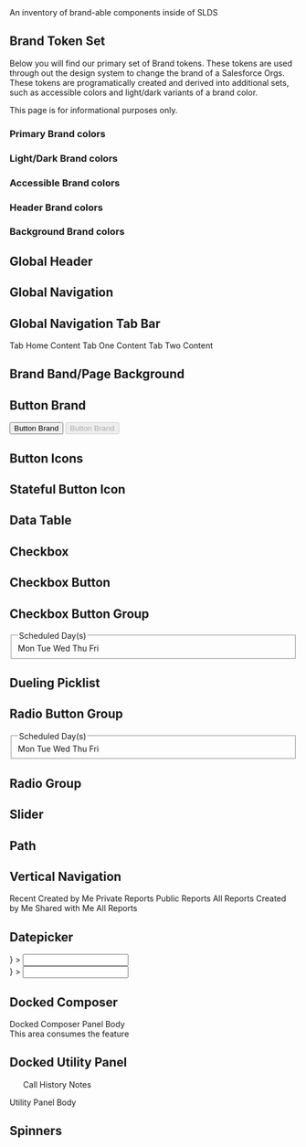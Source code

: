 
<div className="lead">
  An inventory of brand-able components inside of SLDS
</div>

## Brand Token Set

Below you will find our primary set of Brand tokens. These tokens are used through out the design system to change the brand of a Salesforce Orgs. These tokens are programatically created and derived into additional sets, such as accessible colors and light/dark variants of a brand color.

This page is for informational purposes only.

### Primary Brand colors
<Tokens open>
  <Token token="BRAND_PRIMARY" grid />
  <Token token="BRAND_PRIMARY_ACTIVE" grid />
  <Token token="BRAND_PRIMARY_TRANSPARENT_10" grid />
  <Token token="BRAND_PRIMARY_TRANSPARENT_40" grid />
</Tokens>

### Light/Dark Brand colors
<Tokens open>
  <Token token="BRAND_LIGHT" grid />
  <Token token="BRAND_LIGHT_ACTIVE" grid />
  <Token token="BRAND_DARK" grid />
  <Token token="BRAND_DARK_ACTIVE" grid />
  <Token token="BRAND_CONTRAST" grid />
  <Token token="BRAND_CONTRAST_ACTIVE" grid />
</Tokens>

### Accessible Brand colors
<Tokens open>
  <Token token="BRAND_ACCESSIBLE" grid />
  <Token token="BRAND_ACCESSIBLE_ACTIVE" grid />
  <Token token="BRAND_DISABLED" grid />
</Tokens>

### Header Brand colors
<Tokens open>
  <Token token="BRAND_HEADER" grid />
  <Token token="BRAND_HEADER_CONTRAST" grid />
  <Token token="BRAND_HEADER_CONTRAST_ACTIVE" grid />
  <Token token="BRAND_HEADER_CONTRAST_WEAK" grid />
  <Token token="BRAND_HEADER_CONTRAST_WEAK_ACTIVE" grid />
  <Token token="BRAND_HEADER_CONTRAST_COOL" grid />
  <Token token="BRAND_HEADER_CONTRAST_COOL_ACTIVE" grid />
  <Token token="BRAND_HEADER_CONTRAST_WARM" grid />
  <Token token="BRAND_HEADER_CONTRAST_WARM_ACTIVE" grid />
</Tokens>

### Background Brand colors
<Tokens open>
  <Token token="BRAND_BACKGROUND_PRIMARY" grid />
  <Token token="BRAND_BACKGROUND_PRIMARY_TRANSPARENT" grid />
  <Token token="BRAND_BACKGROUND_DARK" grid />
  <Token token="BRAND_BACKGROUND_DARK_TRANSPARENT" grid />
</Tokens>

## Global Header
<div style={{ position: 'relative', height: '60px' }}>
  <GlobalHeader className="slds-is-absolute" />
</div>

<Tokens>
  <Token token="BRAND_HEADER" />
  <Token token="BRAND_HEADER_CONTRAST_WEAK" />
  <Token token="BRAND_HEADER_CONTRAST_WEAK_ACTIVE" />
  <Token token="BRAND_HEADER_CONTRAST_COOL" grid />
  <Token token="BRAND_HEADER_CONTRAST_COOL_ACTIVE" grid />
  <Token token="BRAND_HEADER_CONTRAST_WARM" grid />
  <Token token="BRAND_HEADER_CONTRAST_WARM_ACTIVE" grid />
</Tokens>

## Global Navigation
<ContextBar itemActive />

<Tokens>
  <Token token="BRAND_PRIMARY" />
  <Token token="BRAND_PRIMARY_TRANSPARENT" />
</Tokens>

## Global Navigation Tab Bar
<div className="demo-only">
  <ContextTabBar>
    <ContextTab
      title="Home"
      symbol="home"
      tabPanelId="context-tab-panel-1"
      id="context-tab-id-1"
    />
    <ContextTab title="Tab Item 1" tabPanelId="context-tab-panel-2" id="context-tab-id-2" itemActive />
    <ContextTab title="Tab Item 2" tabPanelId="context-tab-panel-3" id="context-tab-id-3" />
  </ContextTabBar>
  <ContextTabPanel show id="context-tab-panel-1" tabId="context-tab-id-1">
    Tab Home Content
  </ContextTabPanel>
  <ContextTabPanel id="context-tab-panel-2" tabId="context-tab-id-2">
    Tab One Content
  </ContextTabPanel>
  <ContextTabPanel id="context-tab-panel-3" tabId="context-tab-id-3">
    Tab Two Content
  </ContextTabPanel>
</div>

<Tokens>
  <Token token="BRAND_PRIMARY" />
  <Token token="BRAND_PRIMARY_TRANSPARENT" />
</Tokens>

## Brand Band/Page Background
<Page medium />

<Tokens text="for Lite Theme">
  <Token token="BRAND_BACKGROUND_PRIMARY" />
  <Token token="BRAND_BACKGROUND_PRIMARY_TRANSPARENT" />
  <Token token="BRAND_BACKGROUND_DARK" />
  <Token token="BRAND_BACKGROUND_DARK_TRANSPARENT" />
</Tokens>

## Button Brand
<Button isBrand>Button Brand</Button>
<Button isBrand disabled>Button Brand</Button>

<Tokens>
  <Token token="BRAND_ACCESSIBLE" />
  <Token token="BRAND_ACCESSIBLE_ACTIVE" />
</Tokens>

## Button Icons
<ButtonIcon
  className="slds-button_icon-border-filled"
/>
<ButtonIcon
  className="slds-button_icon-brand"
/>
<ButtonIcon
  className="slds-button_icon-brand"
  disabled
/>

<Tokens>
  <Token token="BRAND_ACCESSIBLE_ACTIVE" />
</Tokens>

## Stateful Button Icon
<ButtonIcon
  className="slds-button_icon-border-filled"
  aria-pressed="false"
  symbol="like"
  assistiveText="Like"
  title="Like"
/>
<ButtonIcon
  className="slds-button_icon-border-filled"
  aria-pressed="true"
  selected
  symbol="like"
  assistiveText="Like"
  title="Like"
/>

<Tokens>
  <Token token="BRAND_ACCESSIBLE_ACTIVE" />
</Tokens>

## Data Table
<div className="slds-scrollable_none">
  <InlineEditTableFocusedCell />
</div>

<Tokens>
  <Token token="BRAND_ACCESSIBLE" />
  <Token token="BRAND_ACCESSIBLE_ACTIVE" />
</Tokens>

## Checkbox
<FormElement>
  <Checkbox label="Checkbox Label" checked />
</FormElement>

<Tokens>
  <Token token="BRAND_PRIMARY_ACTIVE" />
</Tokens>

## Checkbox Button
<FormElement>
  <CheckboxAddButton />
</FormElement>

<Tokens>
  <Token token="BRAND_PRIMARY_ACTIVE" />
</Tokens>

## Checkbox Button Group
<fieldset className="slds-form-element">
  <legend className="slds-form-element__legend slds-form-element__label">
    Scheduled Day(s)
  </legend>
  <div className="slds-form-element__control">
    <CheckboxGroup>
      <CheckboxButton checked id="c-monday">Mon</CheckboxButton>
      <CheckboxButton id="c-tuesday">Tue</CheckboxButton>
      <CheckboxButton id="c-wednesday">Wed</CheckboxButton>
      <CheckboxButton id="c-thursday">Thu</CheckboxButton>
      <CheckboxButton id="c-friday">Fri</CheckboxButton>
    </CheckboxGroup>
  </div>
</fieldset>

<Tokens>
  <Token token="BRAND_ACCESSIBLE" />
  <Token token="BRAND_ACCESSIBLE_ACTIVE" />
</Tokens>

## Dueling Picklist
<MultiSelect dataSet={SelectedSnapShot} />

<Tokens>
  <Token token="BRAND_ACCESSIBLE" />
  <Token token="BRAND_ACCESSIBLE_ACTIVE" />
</Tokens>

## Radio Button Group
<fieldset className="slds-form-element">
  <legend className="slds-form-element__legend slds-form-element__label">
    Scheduled Day(s)
  </legend>
  <div className="slds-form-element__control">
    <RadioButtonGroup>
      <RadioButton checked id="r-monday">Mon</RadioButton>
      <RadioButton id="r-tuesday">Tue</RadioButton>
      <RadioButton id="r-wednesday">Wed</RadioButton>
      <RadioButton id="r-thursday">Thu</RadioButton>
      <RadioButton id="r-friday">Fri</RadioButton>
    </RadioButtonGroup>
  </div>
</fieldset>

<Tokens>
  <Token token="BRAND_ACCESSIBLE" />
  <Token token="BRAND_ACCESSIBLE_ACTIVE" />
</Tokens>

## Radio Group
<FormElement>
  <Radio checked label="Radio Label One" />
  <Radio label="Radio Label Two" />
</FormElement>

<Tokens>
  <Token token="BRAND_ACCESSIBLE_ACTIVE" />
</Tokens>

## Slider
<Slider value="50" />

<Tokens>
  <Token token="BRAND_ACCESSIBLE" />
  <Token token="BRAND_ACCESSIBLE_ACTIVE" />
</Tokens>

## Path
<PathStageSelected />

<Tokens>
  <Token token="BRAND_ACCESSIBLE" />
  <Token token="BRAND_ACCESSIBLE_ACTIVE" />
  <Token token="BRAND_DARK" />
  <Token token="BRAND_DARK_ACTIVE" />
</Tokens>

## Vertical Navigation
<NavVertical>
  <NavVerticalSection id="entity-header" title="Reports">
    <NavVerticalItem aria-describedby="entity-header" active>
      Recent
    </NavVerticalItem>
    <NavVerticalItem aria-describedby="entity-header">
      Created by Me
    </NavVerticalItem>
    <NavVerticalItem aria-describedby="entity-header">
      Private Reports
    </NavVerticalItem>
    <NavVerticalItem aria-describedby="entity-header">
      Public Reports
    </NavVerticalItem>
    <NavVerticalItem aria-describedby="entity-header">
      All Reports
    </NavVerticalItem>
  </NavVerticalSection>
  <NavVerticalSection id="folder-header" title="Folders">
    <NavVerticalItem aria-describedby="folder-header">
      Created by Me
    </NavVerticalItem>
    <NavVerticalItem aria-describedby="folder-header">
      Shared with Me
    </NavVerticalItem>
    <NavVerticalItem aria-describedby="folder-header">
      All Reports
    </NavVerticalItem>
  </NavVerticalSection>
</NavVertical>

<Tokens>
  <Token token="BRAND_PRIMARY_ACTIVE" />
</Tokens>

## Datepicker
<div style={{ height: '380px' }}>
  <FormElement
    formElementClassName="slds-dropdown-trigger slds-dropdown-trigger_click slds-is-open"
    labelContent="Date"
    inputId="date-input-id"
    hasRightIcon
    dropdown={<DatePicker todayActive dateSelected="single" dateRange="week-4" />}
  >
    <Input id="date-input-id" placeholder=" " />
    <ButtonIcon
      className="slds-input__icon slds-input__icon_right"
      symbol="event"
      assistiveText="Select a date"
      title="Select a date"
    />
  </FormElement>
</div>
<div style={{ height: '380px' }}>
  <FormElement
    formElementClassName="slds-dropdown-trigger slds-dropdown-trigger_click slds-is-open"
    labelContent="Date"
    inputId="date-input-id"
    hasRightIcon
    dropdown={
      <DatePicker
        todayActiveInRange
        dateSelected
        dateRange="week-4-5"
        dateRangeMulti
      />
    }
  >
    <Input id="date-input-id" placeholder=" " />
    <ButtonIcon
      className="slds-input__icon slds-input__icon_right"
      symbol="event"
      assistiveText="Select a date"
      title="Select a date"
    />
  </FormElement>
</div>

<Tokens>
  <Token token="BRAND_ACCESSIBLE" />
</Tokens>

## Docked Composer
<div style={{ height: '500px', minWidth: '615px', overflowX: 'auto', position: 'relative' }}>
  <div className="slds-docked_container slds-is-absolute">
    <DockedComposerPanel className="slds-is-open">
      <div className="slds-align_absolute-center">
        Docked Composer Panel Body <br /> This area consumes the feature
      </div>
    </DockedComposerPanel>
  </div>
</div>

<Tokens>
  <Token token="BRAND_PRIMARY" />
</Tokens>

## Docked Utility Panel
<div style={{ height: '540px', position: 'relative' }}>
  <ul className="slds-utility-bar slds-is-absolute">
    <UtilityBarItem symbol="call" active>Call</UtilityBarItem>
    <UtilityBarItem symbol="clock">History</UtilityBarItem>
    <UtilityBarItem symbol="note">Notes</UtilityBarItem>
  </ul>
  <UtilityPanel className="slds-is-open slds-is-absolute" header="Call">
    <div className="slds-align_absolute-center">Utility Panel Body</div>
  </UtilityPanel>
</div>

<Tokens>
  <Token token="BRAND_PRIMARY" />
</Tokens>

## Spinners
<div style={{ height: '6rem', position: 'relative' }}>
  <Spinner className="slds-spinner_medium slds-spinner_brand" />
</div>

<Tokens>
  <Token token="BRAND_PRIMARY" />
</Tokens>
